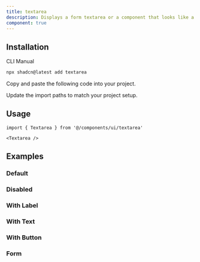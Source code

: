 ```yaml
---
title: textarea
description: Displays a form textarea or a component that looks like a textarea.
component: true
---
```


<ComponentPreview
  name="textarea-1"
  description="A textarea"
/>

## Installation

<Tabs defaultValue="cli">

<TabsList>
  <TabsTrigger value="cli">CLI</TabsTrigger>
  <TabsTrigger value="manual">Manual</TabsTrigger>
</TabsList>
<TabsContent value="cli">

```bash
npx shadcn@latest add textarea
```

</TabsContent>

<TabsContent value="manual">

<Steps>

<Step>Copy and paste the following code into your project.</Step>

<ComponentSource name="textarea" />

<Step>Update the import paths to match your project setup.</Step>

</Steps>

</TabsContent>

</Tabs>

## Usage

```tsx
import { Textarea } from '@/components/ui/textarea'
```

```tsx
<Textarea />
```

## Examples

### Default

<ComponentPreview
  name="textarea-2"
  description="A textarea"
/>

### Disabled

<ComponentPreview
  name="textarea-3"
  description="A disabled textarea"
/>

### With Label

<ComponentPreview
  name="textarea-4"
  description="A textarea with a label"
/>

### With Text

<ComponentPreview
  name="textarea-5"
  description="A textarea with text"
/>

### With Button

<ComponentPreview
  name="textarea-6"
  description="A textarea with a button"
/>

### Form

<ComponentPreview name="textarea-7" />












